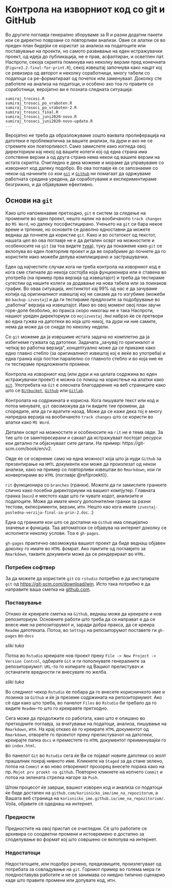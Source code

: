 # Контрола на изворниот код со git и GitHub {#git}

Во другите поглавја генерално зборуваме за R и разни додатни пакети кои се директно поврзани со повторливи анализи. Овие се алатки се во преден план бидејќи се користат за анализа на податоците или поставување на проекти, но самото развивање на еден истражувачки проект, од идеја до публикација, не е прав, асфалтиран, и осветлен пат. Наспроти, секоја скрипта поминува низ неколку верзии пред конечната (`Figure3.2-final-for-print.R`), секој извештај започнува како нацрт кој се ревизира од авторот и неколку соработници, многу табели со податоци са ре-форматираат од почеток или заменуваат. Доколку сте работеле на анализа на податоци, и особено ако тоа го правите со соработници, веројатно ви е позната следната ситуација:

```
sumiraj_trocosi.R
sumiraj_trosoci_po_vraboten.R
sumiraj_trosoci_po_vraboten-2.R
sumiraj_trosoci_final.R
sumiraj_trosoci_juni2020-novo.R
sumiraj_trosoci_juni2020-novo-update.R
...
```

Веројатно не треба да образложуваме зошто ваквата пролиферација на датотеки е проблематична за вашите анализи, па дури и ако не се стремите кон повторливост. Само замислете како изгледа овој директориум кај некој од вашите колеги кој од една страна има сопствени верзии а од друга страна нема некои од вашите верзии на истата скрипта. Очигледно е дека можеме и мораме да управуваме со изворниот код далеку подобро. Во ова поглавје ќе се запознаеме со некои од начините со кои [`git`](https://git-scm.com/) и [`Github`](https://github.com/) ни помагаат да одржуваме работната средина уредена, да соработуваме и експериментираме безгрижно, и да објавуваме ефективно.

## Основи на `git`

Како што напоменавме претходно, `git` е систем за следење на промените во еден проект, нешто налик на вообичаното `track changes` во `MS Word`, но далеку пософистицирано. Учењето на `git` си бара некое време и трпение, но основите се доволно едноставни да можете веднаш да почнете да користие `git`. Како и во остатокот од текстот, нашата цел во ова поглавје не е да детален осврт на можностите и особеносите на `git` (за тоа видете [тука](https://git-scm.com/book/en/v2)), туку да покажеме како `git` се вклопува во еден повторлив проект и да ве охрабриме до почнете да го користите иако можеби делува комплицирано и застрашувачки.

Еден од најчестите случаи кога ни треба контрола на изворниот код е кога сме стигнале до некоја состојба која фунцкионира или е ставена во употреба (на пример прва верзија од извештајот) и треба да тестираме сугестии од нашите колеги за додавање на нова табела или за поинаков график. Во оваа ситуација, инстинктот кај 99% од нас е да зачуваме копија од оригиналниот извештај кој не сакаме да го изгубиме (можеби во `backup-izvestaj`) и да ги тестираме предлозите за подобрување во „работна“ верзија на извештајот. Иако во овој момент овој план звучи горе-доле безболно, во пракса скоро никогаш не е така Наспроти, нашиот уреден директориум со `mojizvestaj.Rmd` набрзо ќе се претвори во една гужва на датотеки во која што никој, па дури ни ние самите, нема да може да се снајде по неколку недели. 

Со `git` можеме да ја извршиме истата задача но комплетно да ја избегнеме гужвата од датотеки. Задачата „зачувај го оригиналот и чепкај во работна верзија“, концептуално може да се прикаже како едно главно стебло (за оригиналниот извештај кој е веќе во употреба) и една гранка која постои паралелно со главното стебло и во која ние ќе ги тестираме предложените промени.


Контрола на изворниот код (или дури и на целата содржина во еден истражувачки проект) е можна со помош на користење на алатки како [`git`](https://git-scm.com/). Употребата на `Git` е олесната благодарение на веб страниците како што се [`Bitbucket`](https://bitbucket.org/product/), [`Github`](https://github.com/) или [`Gitlab`](https://about.gitlab.com/).

Контролата на содржината е корисна. Кога пишувате текст или код и потоа менувате, `git` овозможува да ги видите тие промени, да споредите, или да ги вратите назад. Може да се каже дека тој е многу напредна верзија на вообичаното `track changes` што се користи во алатки како `MS Word`.

Детален осврт на можностите и особеносите на `гit` не е тема овде. За тие што се заинтересирани и сакаат да истражуваат постојат ресурси кои детално ги објаснуваат сите детали. На пример: https://git-scm.com/book/en/v2.

Овде ќе се осврнеме само на една можност која што ја нуди `Github` за презентирање на `HMTL` документи кои може да произлезат од некои анализи, како на пример со повторливи извештаи во `Rmarkdown`, кои ги конвертираме во `HTML` (поглавје \@ref(proekti)).

`гit` функционира со `branches` (гранки). Можете да ги замислите гранките слично како посебни директориуми на вашиот компјутер. Главната гранка (`main`) е местото каде што ги чувате кодот, анализите и податоците. Може да имате многу дополнителни гранки за разни тестови, екпесрименти, верзии, итн. Нешто као кога имате `izvestaj-posledna-verzija-final-za-prin-2.doc`. :) 

Една од гранките кои што се достапни на `Github` има специјално значење и функција. Таа автоматски се објавува на интернет доколку се исполнети неколку услови. Тоа е `gh-pages`. 

`gh-pages` практично овозможува вашиот проект да биде веднаш објавен доколку го имате во `HTML` фомрат. Ако памтите од поглавјето за `Rmarkdown`, таквите документи може да се рендерираат во `HTML`. 

### Потребен софтвер

За да можете да користите `git` со `rstudio` потребно е да инсталирате `git` од [https://git-scm.com/download/win](https://git-scm.com/download/win). Исто така потребно е да направите ваша сметка на [github.com](https://github.com).

### Поставување 

Откако ќе креирате сметка на `Github`, веднаш може да креирате и нов репозиториум. Основните работи што треба да се направат е да се внесе име на репозиторумот и, заради добра пракса, да се креира `Readme` датотеката. Потоа, во `Settngs` на репозиторумот поставете ги `gh-pages` во `docs`

_sliki tuka_


Потоа во `Rstudio` креирате нов проект преку `File -> New Project -> Version Control`, одбирате `Git` и ги пополнувате генералиите за репозиториумот: `URL`-то го копирате од Вашиот прелистувач и останатите вредности ги внесувате по желба. 

_sliki tuka_

Во следниот чекор `Rstudio` ќе побара да го внесете корисничкото име и лозинка за `Github` и ќе ја преземе содржината на репозиториумот. Ако сѐ оди како што треба, во панелот `Files` во `Rstudio` би требало да го видите `Readme`-то што го креиравте претходно.

Сега може да продолжите со работата, како што е опишано во претходните поглавја, за вчитување на податоци, анализа, пишување на `Rmarkdown`, итн. На крај откако ќе го креирате `HTML` документот од `Rmarkdown`, отворете го проектот преку прелистувачот на датотеки, креирајте папка `docs` и преместете го `HTML` документот преименувајќи го во `index.html`. 


Во панелот `Git` во `Rstudio` сега ќе Ви се појават новите датотеки со жолт прашалник покрај нивното име. Кликнете на `Staged` за да стане зелено, потоа на `Commit` и во ново отворениот прозорец внесете порака како на пр. `Mojot prv proekt na github`. Повторно кликнете на копчето `Commit` и потоа на зелената стрелка нагоре за `Push`. 

Штом процесот ќе заврши, вашиот изворен код и анализа со податоци ќе биде достапен на `github.com/korisnicko_ime/ime_na_repozitorum`, a Вашата веб страница на `korisnicko_ime.github.io/ime_na_repozitorium/`. Voila, објавите сѐ одеднаш на интернет.


### Предности

Предностите на овој пристап се очигледни. Сѐ што работите се архивира со соодветни промени и истовремено е достапно за споделување во формат кој што совршено се вклопува на интернет. 

### Недостатоци

Недостатоците, или подобро речено, предизвиците, произлегуваат од потребата за совладување на `git`. Горниот пример во голема мера ги поедноставува работите и не се занимава со ниедно типично сценарио каде што правите промени или допувате код, итн. 